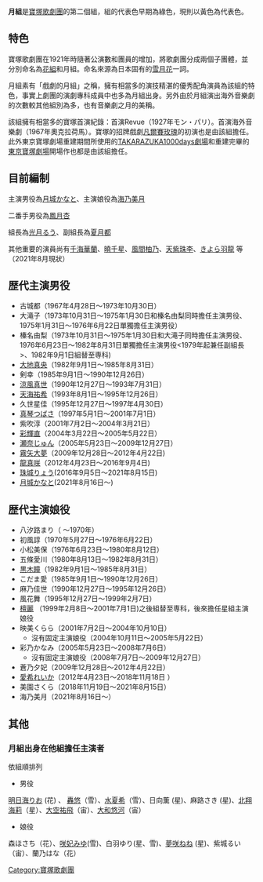 {{japanese|japanese=月組|kana=つきぐみ|romaji=Tsuki-gumi}}

'''月組'''是[[寶塚歌劇團|寶塚歌劇團]]的第二個組，組的代表色早期為綠色，現則以黃色為代表色。

==特色==
寶塚歌劇團在1921年時隨著公演數和團員的增加，將歌劇團分成兩個子團體，並分別命名為[[花組|花組]]和月組。命名來源為日本固有的[[雪月花|雪月花]]一詞。

月組素有「戲劇的月組」之稱，擁有相當多的演技精湛的優秀配角演員為該組的特色，事實上劇團的演劇專科成員中也多為月組出身。另外由於月組演出海外音樂劇的次數較其他組別為多，也有音樂劇之月的美稱。

該組擁有相當多的寶塚首演紀錄：首演Revue（1927年モン・パリ）。首演海外音樂劇（1967年奧克拉荷馬）。寶塚的招牌戲劇[[凡爾賽玫瑰|凡爾賽玫瑰]]的初演也是由該組擔任。此外東京寶塚劇場重建期間所使用的[[TAKARAZUKA1000days劇場|TAKARAZUKA1000days劇場]]和重建完畢的[[東京寶塚劇場|東京寶塚劇場]]開場作也都是由該組擔任。

==目前編制==
主演男役為[[月城かなと|月城かなと]]、主演娘役為[[海乃美月|海乃美月]] 

二番手男役為[[鳳月杏|鳳月杏]]

組長為[[光月るう|光月るう]]、副組長為[[夏月都|夏月都]]

其他重要的演員尚有[[千海華蘭|千海華蘭]]、[[曉千星|曉千星]]、[[風間柚乃|風間柚乃]]、[[天紫珠李|天紫珠李]]、[[きよら羽龍|きよら羽龍]] 等（2021年8月現狀）

==歴代主演男役==
*古城都（1967年4月28日～1973年10月30日）
*大滝子（1973年10月31日～1975年1月30日和榛名由梨同時擔任主演男役、1975年1月31日～1976年6月22日單獨擔任主演男役）
*榛名由梨（1973年10月31日～1975年1月30日和大滝子同時擔任主演男役、1976年6月23日～1982年8月31日單獨擔任主演男役<1979年起兼任副組長>、1982年9月1日組替至専科)
*[[大地真央|大地真央]]（1982年9月1日～1985年8月31日）
*剣幸（1985年9月1日～1990年12月26日）
*[[涼風真世|涼風真世]]（1990年12月27日～1993年7月31日）
*[[天海祐希|天海祐希]]（1993年8月1日～1995年12月26日）
*久世星佳（1995年12月27日～1997年4月30日）
*[[真琴つばさ|真琴つばさ]]（1997年5月1日～2001年7月1日）
*紫吹淳（2001年7月2日～2004年3月21日）
*[[彩輝直|彩輝直]]（2004年3月22日～2005年5月22日）
*[[瀬奈じゅん|瀬奈じゅん]]（2005年5月23日～2009年12月27日）
*[[霧矢大夢|霧矢大夢]]（2009年12月28日～2012年4月22日)
*[[龍真咲|龍真咲]]（2012年4月23日～2016年9月4日)
*[[珠城りょう|珠城りょう]](2016年9月5日～2021年8月15日)
*[[月城かなと|月城かなと]](2021年8月16日～)

==歴代主演娘役==
*八汐路まり（ ～1970年）
*初風諄（1970年5月27日～1976年6月22日） 
*小松美保（1976年6月23日～1980年8月12日）
*五條愛川（1980年8月13日～1982年8月31日） 
*[[黒木瞳|黒木瞳]]（1982年9月1日～1985年8月31日）
*こだま愛（1985年9月1日～1990年12月26日） 
*麻乃佳世（1990年12月27日～1995年12月26日）
*風花舞（1995年12月27日～1999年2月7日） 
*[[檀麗|檀麗]] （1999年2月8日～2001年7月1日)之後組替至専科，後來擔任星組主演娘役
*映美くらら（2001年7月2日～2004年10月10日） 
**沒有固定主演娘役（2004年10月11日～2005年5月22日）
*彩乃かなみ（2005年5月23日～2008年7月6日）
**沒有固定主演娘役（2008年7月7日～2009年12月27日）
*蒼乃夕妃（2009年12月28日～2012年4月22日）
*[[愛希禮夏|愛希れいか]]（2012年4月23日～2018年11月18日  ）
*美園さくら（2018年11月19日～2021年8月15日）
*海乃美月（2021年8月16日～）

==其他==
===月組出身在他組擔任主演者===
依組順排列
*男役
[[明日海りお|明日海りお]] (花) 、 [[轟悠|轟悠]]（雪）、[[水夏希|水夏希]]（雪）、日向薫 (星)、麻路さき (星)、[[北翔海莉|北翔海莉]]（星）、[[大空祐飛|大空祐飛]]（宙）、[[大和悠河|大和悠河]]（宙）
*娘役
森ほさち（花）、[[咲妃みゆ|咲妃みゆ]](雪)、白羽ゆり(星、雪)、[[夢咲ねね|夢咲ねね]] (星)、紫城るい（宙）、蘭乃はな（花）

{{寶塚歌劇團}}

[[Category:寶塚歌劇團|Category:寶塚歌劇團]]